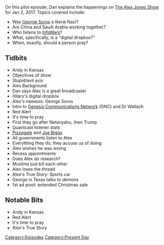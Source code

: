 {{DEFAULTSORT:
    #_EPISODE_0001:January 2, 2017
}}{{Episode
    | title         = January 2, 2017
    | caption       = Listen to this episode on [https://knowledgefight.libsyn.com/knowledge-fight-jan-2-2017 Libsyn] [https://open.spotify.com/episode/0vfuPzMrvZRdXjKMjSof2y Spotify]
    | episodeNumber = 1
    | length        = 01:41:18
    | airDate       = January 7, 2017
    | coverageDate  = January 2, 2017
    | episodeType   = [[:Category:Present Day|Present Day]]
    | appearance    = [[George Soros]], [[Joel Wallach]], [[Bibi Netanyahu]], [[Joe Biggs]]
    | nextEpisode   = [[2: December 31, 1999 (Y2K)]]
}}

{{Stub}}

On this pilot episode, Dan explains the happenings on [[The Alex Jones Show]] for Jan 2, 2017. Topics covered include:

*Was [[George Soros]] a literal Nazi?
*Are China and Saudi Arabia working together?
*Who listens to [[InfoWars]]?
*What, specifically, is a "digital dropbox?"
*When, exactly, should a person pray?

==Tidbits==

*Andy in Kansas
*Objectives of show
*Stupid/evil axis
*Alex Background
*Dan says Alex is a great broadcaster
*Hilary's digital dropbox
*Alex's nemesis: George Soros
*Intro to [[Genesis Communications Network]] (GNC) and Dr Wallach
*Red Alert
*It's time to pray
*First they go after Netanyahu, then Trump
*Quantcast listener stats
*[[Pizzagate]] and [[Joe Biggs]]
*All governments listen to Alex
*Everything they do, they accuse us of doing
*Alex wishes he was wrong
*Recess appointments
*Does Alex do research?
*Muslims just kill each other
*Alex loses the thread
*Alex's True Story: Sports car
*George in Texas talks to demons
*1st ad pivot: extended Christmas sale

==Notable Bits==

*Andy in Kansas
*Red Alert
*It's time to pray
*Alex's True Story

[[Category:Episodes]]
[[Category:Present Day]]
